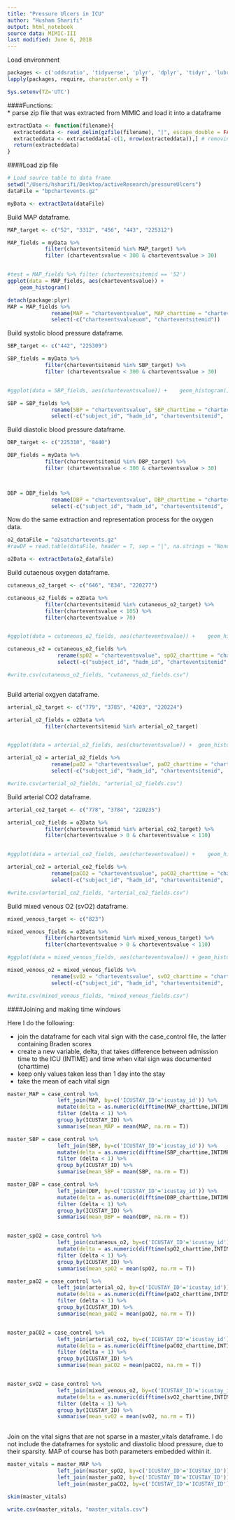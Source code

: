 ```yaml
---
title: "Pressure Ulcers in ICU"
author: "Husham Sharifi"
output: html_notebook
source data: MIMIC-III
last modified: June 6, 2018
---
```



Load environment
```r
packages <- c('oddsratio', 'tidyverse', 'plyr', 'dplyr', 'tidyr', 'lubridate', 'stringr', 'readr', 'tableone', 'data.table', 'ggcorrplot', 'pROC', 'caret', 'randomForest', 'skimr')
lapply(packages, require, character.only = T)

Sys.setenv(TZ='UTC')
```

####Functions:   
* parse zip file that was extracted from MIMIC and load it into a dataframe   
    
```r
extractData <- function(filename){
  extracteddata <- read_delim(gzfile(filename), "|", escape_double = FALSE, trim_ws = TRUE)
  extracteddata <- extracteddata[-c(1, nrow(extracteddata)),] # removing the SQL formatted line
  return(extracteddata)
}

```

####Load zip file   

```r
# Load source table to data frame
setwd("/Users/hsharifi/Desktop/activeResearch/pressureUlcers")
dataFile = "bpchartevents.gz"

myData <- extractData(dataFile)

```
     
    
Build MAP dataframe.    
```r
MAP_target <- c("52", "3312", "456", "443", "225312")

MAP_fields = myData %>%
            filter(charteventsitemid %in% MAP_target) %>%
            filter (charteventsvalue < 300 & charteventsvalue > 30)


#test = MAP_fields %>% filter (charteventsitemid == '52')
ggplot(data = MAP_fields, aes(charteventsvalue)) + 
    geom_histogram() 

detach(package:plyr)
MAP = MAP_fields %>% 
              rename(MAP = "charteventsvalue", MAP_charttime = "charteventscharttime", MAP_caregiverid = "caregiverid") %>%
              select(-c("charteventsvalueuom", "charteventsitemid"))


```

    
    
    
Build systolic blood pressure dataframe.    
```r
SBP_target <- c("442", "225309")

SBP_fields = myData %>%
            filter(charteventsitemid %in% SBP_target) %>%
            filter (charteventsvalue < 300 & charteventsvalue > 30)


#ggplot(data = SBP_fields, aes(charteventsvalue)) +    geom_histogram() 

SBP = SBP_fields %>% 
              rename(SBP = "charteventsvalue", SBP_charttime = "charteventscharttime", SBP_caregiverid = "caregiverid") %>%
              select(-c("subject_id", "hadm_id", "charteventsitemid",  "charteventsvalueuom"))


```


    
Build diastolic blood pressure dataframe.       
```r
DBP_target <- c("225310", "8440")

DBP_fields = myData %>%
            filter(charteventsitemid %in% DBP_target) %>%
            filter (charteventsvalue < 300 & charteventsvalue > 30)



DBP = DBP_fields %>% 
              rename(DBP = "charteventsvalue", DBP_charttime = "charteventscharttime", DBP_caregiverid = "caregiverid") %>%
              select(-c("subject_id", "hadm_id", "charteventsitemid",  "charteventsvalueuom"))

```
           
           

Now do the same extraction and representation process for the oxygen data.   
   
```r
o2_dataFile = "o2satchartevents.gz"
#rawDF = read.table(dataFile, header = T, sep = "|", na.strings = "None");

o2Data <- extractData(o2_dataFile)
```
        
        
Build cutaenous oxygen dataframe.  
```r
cutaneous_o2_target <- c("646", "834", "220277")

cutaneous_o2_fields = o2Data %>%
            filter(charteventsitemid %in% cutaneous_o2_target) %>%
            filter(charteventsvalue < 105) %>%
            filter(charteventsvalue > 70)


#ggplot(data = cutaneous_o2_fields, aes(charteventsvalue)) +    geom_histogram() + xlim(70, 105)

cutaneous_o2 = cutaneous_o2_fields %>% 
                rename(spO2 = "charteventsvalue", spO2_charttime = "charteventscharttime", spO2_caregiverid = "caregiverid") %>%
                select(-c("subject_id", "hadm_id", "charteventsitemid",  "charteventsvalueuom"))

#write.csv(cutaneous_o2_fields, "cutaneous_o2_fields.csv")



```
        
        
Build arterial oxgyen dataframe.          
```r
arterial_o2_target <- c("779", "3785", "4203", "220224")

arterial_o2_fields = o2Data %>%
            filter(charteventsitemid %in% arterial_o2_target)


#ggplot(data = arterial_o2_fields, aes(charteventsvalue)) +  geom_histogram() 

arterial_o2 = arterial_o2_fields %>% 
              rename(paO2 = "charteventsvalue", paO2_charttime = "charteventscharttime", paO2_caregiverid = "caregiverid") %>%
              select(-c("subject_id", "hadm_id", "charteventsitemid",  "charteventsvalueuom"))

#write.csv(arterial_o2_fields, "arterial_o2_fields.csv")
```
       
       
Build arterial CO2 dataframe.        
```r
arterial_co2_target <- c("778", "3784", "220235")

arterial_co2_fields = o2Data %>%
            filter(charteventsitemid %in% arterial_co2_target) %>%
            filter(charteventsvalue > 0 & charteventsvalue < 110)


#ggplot(data = arterial_co2_fields, aes(charteventsvalue)) +    geom_histogram() + xlim(0,110)

arterial_co2 = arterial_co2_fields %>% 
              rename(paCO2 = "charteventsvalue", paCO2_charttime = "charteventscharttime", paCO2_caregiverid = "caregiverid") %>%
              select(-c("subject_id", "hadm_id", "charteventsitemid",  "charteventsvalueuom"))

#write.csv(arterial_co2_fields, "arterial_co2_fields.csv")
```
      
      
Build mixed venous O2 (svO2) dataframe.         
```r
mixed_venous_target <- c("823")

mixed_venous_fields = o2Data %>%
            filter(charteventsitemid %in% mixed_venous_target) %>%
            filter(charteventsvalue > 0 & charteventsvalue < 110)

#ggplot(data = mixed_venous_fields, aes(charteventsvalue)) + geom_histogram() + xlim(0, 110)

mixed_venous_o2 = mixed_venous_fields %>% 
              rename(svO2 = "charteventsvalue", svO2_charttime = "charteventscharttime", svO2_caregiverid = "caregiverid") %>%
              select(-c("subject_id", "hadm_id", "charteventsitemid",  "charteventsvalueuom"))

#write.csv(mixed_venous_fields, "mixed_venous_fields.csv")


```



####Joining and making time windows
    
    
Here I do the following:  
    
* join the dataframe for each vital sign with the case_control file, the latter containing Braden scores    
* create a new variable, delta, that takes difference between admission time to the ICU (INTIME) and time when vital sign was documented (charttime)    
* keep only values taken less than 1 day into the stay   
* take the mean of each vital sign   
     
```r
master_MAP = case_control %>% 
                left_join(MAP, by=c('ICUSTAY_ID'='icustay_id')) %>% 
                mutate(delta = as.numeric(difftime(MAP_charttime,INTIME,units='days'))) %>% 
                filter (delta < 1) %>%
                group_by(ICUSTAY_ID) %>%
                summarise(mean_MAP = mean(MAP, na.rm = T))

master_SBP = case_control %>% 
                left_join(SBP, by=c('ICUSTAY_ID'='icustay_id')) %>% 
                mutate(delta = as.numeric(difftime(SBP_charttime,INTIME,units='days'))) %>% 
                filter (delta < 1) %>%
                group_by(ICUSTAY_ID) %>%
                summarise(mean_SBP = mean(SBP, na.rm = T))

master_DBP = case_control %>% 
                left_join(DBP, by=c('ICUSTAY_ID'='icustay_id')) %>% 
                mutate(delta = as.numeric(difftime(DBP_charttime,INTIME,units='days'))) %>% 
                filter (delta < 1) %>%
                group_by(ICUSTAY_ID) %>%
                summarise(mean_DBP = mean(DBP, na.rm = T))


master_spO2 = case_control %>% 
                left_join(cutaneous_o2, by=c('ICUSTAY_ID'='icustay_id')) %>% 
                mutate(delta = as.numeric(difftime(spO2_charttime,INTIME,units='days'))) %>% 
                filter (delta < 1) %>%
                group_by(ICUSTAY_ID) %>%
                summarise(mean_spO2 = mean(spO2, na.rm = T))

master_paO2 = case_control %>% 
                left_join(arterial_o2, by=c('ICUSTAY_ID'='icustay_id')) %>% 
                mutate(delta = as.numeric(difftime(paO2_charttime,INTIME,units='days'))) %>% 
                filter (delta < 1) %>%
                group_by(ICUSTAY_ID) %>%
                summarise(mean_paO2 = mean(paO2, na.rm = T))


master_paCO2 = case_control %>% 
                left_join(arterial_co2, by=c('ICUSTAY_ID'='icustay_id')) %>% 
                mutate(delta = as.numeric(difftime(paCO2_charttime,INTIME,units='days'))) %>% 
                filter (delta < 1) %>%
                group_by(ICUSTAY_ID) %>%
                summarise(mean_paCO2 = mean(paCO2, na.rm = T))


master_svO2 = case_control %>% 
                left_join(mixed_venous_o2, by=c('ICUSTAY_ID'='icustay_id')) %>% 
                mutate(delta = as.numeric(difftime(svO2_charttime,INTIME,units='days'))) %>% 
                filter (delta < 1) %>%
                group_by(ICUSTAY_ID) %>%
                summarise(mean_svO2 = mean(svO2, na.rm = T))
                
```


Join on the vital signs that are not sparse in a master_vitals dataframe. I do not include the dataframes for systolic and diastolic blood pressure, due to their sparsity. MAP of course has both parameters embedded within it. 
```r
master_vitals = master_MAP %>% 
                left_join(master_spO2, by=c('ICUSTAY_ID'='ICUSTAY_ID')) %>%
                left_join(master_paO2, by=c('ICUSTAY_ID'='ICUSTAY_ID')) %>%
                left_join(master_paCO2, by=c('ICUSTAY_ID'='ICUSTAY_ID')) 

skim(master_vitals)

write.csv(master_vitals, "master_vitals.csv")
                
```



